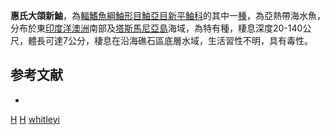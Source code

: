 {{Speciesbox
| taxon = Maxillicosta whitleyi
| binomial_authority = [[Eschmeyer|Eschmeyer]] & [[Poss|Poss]], 1976
| status = NE
| status_system = IUCN3.1
}}
'''惠氏大頜新鮋'''，為[[輻鰭魚綱|輻鰭魚綱]][[鮋形目|鮋形目]][[鮋亞目|鮋亞目]][[新平鮋科|新平鮋科]]的其中一[[種|種]]，為亞熱帶海水魚，分布於東[[印度洋|印度洋]][[澳洲|澳洲]]南部及[[塔斯馬尼亞島|塔斯馬尼亞島]]海域，為特有種，棲息深度20-140公尺，體長可達7公分，棲息在沿海礁石區底層水域，生活習性不明，具有毒性。

==参考文献==
*{{FishBase_species|genus=Maxillicosta|species=whitleyi|year=2014|month=6}}

{{鮋形目小作品}}
{{Taxonbar}}
[[Category:_1976年描述的鱼类|H]]
[[Category:有毒魚類|H]]
[[Category:大頜新鮋屬|whitleyi]]